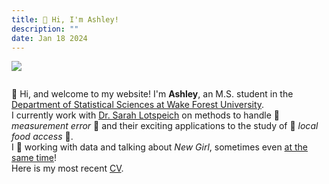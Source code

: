 ```yaml
---
title: 👋 Hi, I'm Ashley!
description: ""
date: Jan 18 2024
---
```

![](/src/images/headshot_2023.png)

<img
  src={headshot}
  title=""
  alt=""
/>

👋 Hi, and welcome to my website! I'm **Ashley**, an M.S. student in the [Department of Statistical Sciences at Wake Forest University](https://stats.wfu.edu/). <br /> I currently work with [Dr. Sarah Lotspeich](https://www.sarahlotspeich.com/) on methods to handle 📏 *measurement error* 📏 and their exciting applications to the study of 🥦 *local food access* 🥦. <br /> I 💜 working with data and talking about *New Girl*, sometimes even [at the same time](https://drive.google.com/file/d/1bRwA-At8TQ853uAKEudn6Ol84eFd4LJp/view?usp=sharing)! <br /> Here is my most recent [CV](https://drive.google.com/file/d/1Gc420b4uGMxV4_54WKBng-Jd8F3G-lhY/view?usp=sharing).
